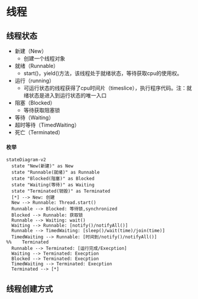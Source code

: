 # 线程

## 线程状态

* 新建（New） 
  * 创建一个线程对象
* 就绪（Runnable）
  * start()，yield()方法，该线程处于就绪状态，等待获取cpu的使用权。
* 运行（running）
  * 可运行状态的线程获得了cpu时间片（timeslice），执行程序代码。注：就绪状态是进入到运行状态的唯一入口
* 阻塞（Blocked）
  * 等待获取阻塞锁
* 等待（Waiting）
* 超时等待（TimedWaiting）
* 死亡（Terminated）

#### 枚举



```mermaid
stateDiagram-v2
  state "New(新建)" as New
  state "Runnable(就绪)" as Runnable
  state "Blocked(阻塞)" as Blocked
  state "Waiting(等待)" as Waiting
  state "Terminated(销毁)" as Terminated
  [*] --> New: 创建
  New --> Runnable: Thread.start()
  Runnable --> Blocked: 等待锁,synchronized
  Blocked --> Runnable: 获取锁
  Runnable --> Waiting: wait()
  Waiting --> Runnable: [notify()/notifyAll()]
  Runnable --> TimedWaiting: [sleep()/wait(time)/join(time)]
  TimedWaiting --> Runnable: [时间到/notify()/notifyAll()]
%%    Terminated
  Runnable --> Terminated: [运行完成/Execption]
  Waiting --> Terminated: Execption
  Blocked --> Terminated: Execption
  TimedWaiting --> Terminated: Execption
  Terminated --> [*]

```
## 线程创建方式